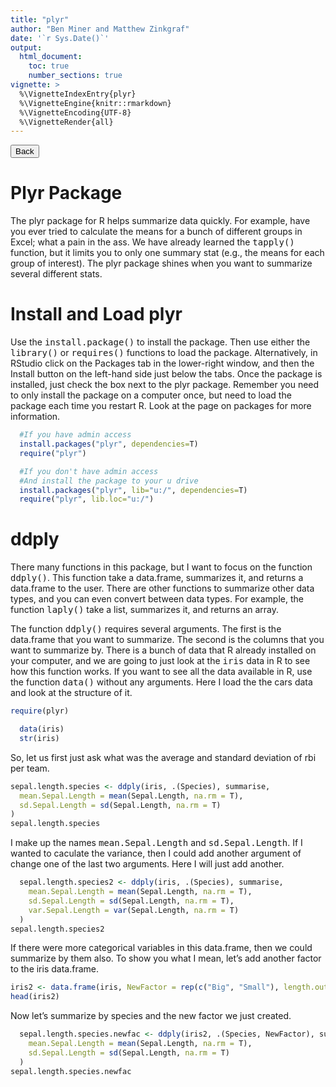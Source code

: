 ```yaml
---
title: "plyr"
author: "Ben Miner and Matthew Zinkgraf"
date: '`r Sys.Date()`'
output:
  html_document:
    toc: true
    number_sections: true
vignette: >
  %\VignetteIndexEntry{plyr}
  %\VignetteEngine{knitr::rmarkdown}
  %\VignetteEncoding{UTF-8}
  %\VignetteRender{all}
---
```


<form>
 <input type="button" value="Back" onclick="history.back()">
</form>

<h1>Plyr Package</h1>

The plyr package for R helps summarize data quickly.  For example, have you ever tried to calculate the means for a bunch of different groups in Excel; what a pain in the ass.  We have already learned the <samp>tapply()</samp> function, but it limits you to only one summary stat (e.g., the means for each group of interest).  The plyr package shines when you want to summarize several different stats.

# Install and Load plyr

Use the <samp>install.package()</samp> to install the package.  Then use either the <samp>library()</samp> or <samp>requires()</samp> functions to load the package.  Alternatively, in RStudio click on the Packages tab in the lower-right window, and then the Install button on the left-hand side just below the tabs.  Once the package is installed, just check the box next to the plyr package.  Remember you need to only install the package on a computer once, but need to load the package each time you restart R.  Look at the page on packages for more information.  

```r
  #If you have admin access
  install.packages("plyr", dependencies=T)
  require("plyr")

  #If you don't have admin access
  #And install the package to your u drive
  install.packages("plyr", lib="u:/", dependencies=T)
  require("plyr", lib.loc="u:/")
```

# ddply

There many functions in this package, but I want to focus on the function <samp>ddply()</samp>.  This function take a data.frame, summarizes it, and returns a data.frame to the user.  There are other functions to summarize other data types, and you can even convert between data types. For example, the function <samp>laply()</samp> take a list, summarizes it, and returns an array.  

The function <samp>ddply()</samp> requires several arguments.  The first is the data.frame that you want to summarize.  The second is the columns that you want to summarize by.  There is a bunch of data that R already installed on your computer, and we are going to just look at the <samp>iris</samp> data in R to see how this function works.  If you want to see all the data available in R, use the function <samp>data()</samp> without any arguments.  Here I load the the cars data and look at the structure of it.  

```r
require(plyr)
```

```r
  data(iris)
  str(iris)
```

So, let us first just ask what was the average and standard deviation of rbi per team.  

```r
sepal.length.species <- ddply(iris, .(Species), summarise, 
  mean.Sepal.Length = mean(Sepal.Length, na.rm = T),
  sd.Sepal.Length = sd(Sepal.Length, na.rm = T)
)
sepal.length.species
```

I make up the names <samp>mean.Sepal.Length</samp> and <samp>sd.Sepal.Length</samp>.  If I wanted to caculate the variance, then I could add another argument of change one of the last two arguments.  Here I will just add another.  

```r
  sepal.length.species2 <- ddply(iris, .(Species), summarise, 
    mean.Sepal.Length = mean(Sepal.Length, na.rm = T),
    sd.Sepal.Length = sd(Sepal.Length, na.rm = T),
    var.Sepal.Length = var(Sepal.Length, na.rm = T)
  )
sepal.length.species2
```

If there were more categorical variables in this data.frame, then we could summarize by them also.  To show you what I mean, let's add another factor to the iris data.frame.

```r
iris2 <- data.frame(iris, NewFactor = rep(c("Big", "Small"), length.out=iris))
head(iris2)
```

Now let's summarize by species and the new factor we just created.  

```r
  sepal.length.species.newfac <- ddply(iris2, .(Species, NewFactor), summarise, 
    mean.Sepal.Length = mean(Sepal.Length, na.rm = T),
    sd.Sepal.Length = sd(Sepal.Length, na.rm = T)
  )
sepal.length.species.newfac
```

